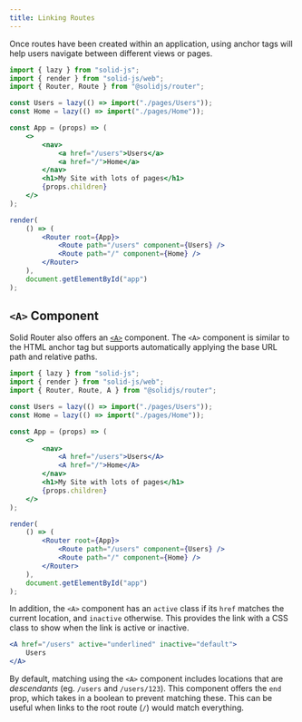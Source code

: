 ```yaml
---
title: Linking Routes
---
```


Once routes have been created within an application, using anchor tags will help users navigate between different views or pages.

```jsx
import { lazy } from "solid-js";
import { render } from "solid-js/web";
import { Router, Route } from "@solidjs/router";

const Users = lazy(() => import("./pages/Users"));
const Home = lazy(() => import("./pages/Home"));

const App = (props) => (
	<>
		<nav>
			<a href="/users">Users</a>
			<a href="/">Home</a>
		</nav>
		<h1>My Site with lots of pages</h1>
		{props.children}
	</>
);

render(
	() => (
		<Router root={App}>
			<Route path="/users" component={Users} />
			<Route path="/" component={Home} />
		</Router>
	),
	document.getElementById("app")
);
```

## `<A>` Component

Solid Router also offers an [`<A>`](/solid-router/reference/components/a) component.
The `<A>` component is similar to the HTML anchor tag but supports automatically applying the base URL path and relative paths.

```jsx
import { lazy } from "solid-js";
import { render } from "solid-js/web";
import { Router, Route, A } from "@solidjs/router";

const Users = lazy(() => import("./pages/Users"));
const Home = lazy(() => import("./pages/Home"));

const App = (props) => (
	<>
		<nav>
			<A href="/users">Users</A>
			<A href="/">Home</A>
		</nav>
		<h1>My Site with lots of pages</h1>
		{props.children}
	</>
);

render(
	() => (
		<Router root={App}>
			<Route path="/users" component={Users} />
			<Route path="/" component={Home} />
		</Router>
	),
	document.getElementById("app")
);
```

In addition, the `<A>` component has an `active` class if its `href` matches the current location, and `inactive` otherwise.
This provides the link with a CSS class to show when the link is active or inactive.

```jsx
<A href="/users" active="underlined" inactive="default">
	Users
</A>
```

By default, matching using the `<A>` component includes locations that are _descendants_ (eg. `/users` and `/users/123`).
This component offers the `end` prop, which takes in a boolean to prevent matching these.
This can be useful when links to the root route (`/`) would match everything.
